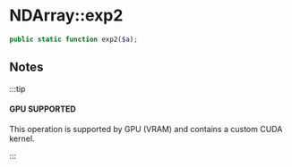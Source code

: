
# NDArray::exp2

```php
public static function exp2($a);
```

## Notes

:::tip

#### GPU SUPPORTED
This operation is supported by GPU (VRAM) and contains a custom CUDA kernel.

:::
